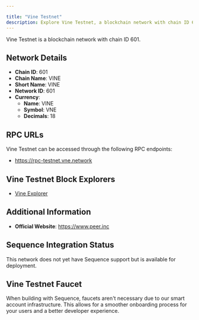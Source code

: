 ```yaml
---

title: "Vine Testnet"
description: Explore Vine Testnet, a blockchain network with chain ID 601. Learn about its native currency, VINE, and how to interact with the network.
---
```




Vine Testnet is a blockchain network with chain ID 601.

## Network Details

- **Chain ID**: 601
- **Chain Name**: VINE
- **Short Name**: VINE
- **Network ID**: 601
- **Currency**: 
  - **Name**: VINE
  - **Symbol**: VNE
  - **Decimals**: 18

## RPC URLs

Vine Testnet can be accessed through the following RPC endpoints:

- https://rpc-testnet.vne.network

## Vine Testnet Block Explorers

- [Vine Explorer](https://vne.network/rose)

## Additional Information

- **Official Website**: https://www.peer.inc

## Sequence Integration Status

This network does not yet have Sequence support but is available for deployment.

## Vine Testnet Faucet

When building with Sequence, faucets aren't necessary due to our smart account infrastructure. This allows for a smoother onboarding process for your users and a better developer experience.
